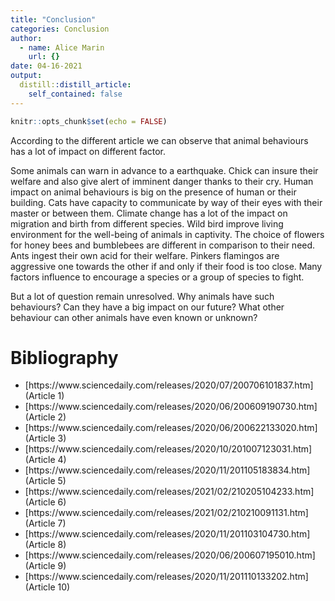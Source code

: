 ```yaml
---
title: "Conclusion"
categories: Conclusion
author:
  - name: Alice Marin
    url: {}
date: 04-16-2021
output:
  distill::distill_article:
    self_contained: false
---
```


```r
knitr::opts_chunk$set(echo = FALSE)
```

According to the different article we can observe that animal behaviours has a lot of impact on different factor. 


Some animals can warn in advance to a earthquake. Chick can insure their welfare and also give alert of imminent danger thanks to their cry. Human impact on animal behaviours is big on the presence of human or their building. Cats have capacity to communicate by way of their eyes with their master or between them. Climate change has a lot of the impact on migration and birth from different species. Wild bird improve living environment for the well-being of animals in captivity. The choice of flowers for honey bees and bumblebees are different in comparison to their need. Ants ingest their own acid for their welfare. Pinkers flamingos are aggressive one towards the other if and only if  their food is too close.  Many factors influence to encourage a species or a group of species to fight.


But a lot of question remain unresolved. Why animals have such behaviours? Can they have a big impact on our future? What other behaviour can other animals have even known or unknown?

# Bibliography

-	[https://www.sciencedaily.com/releases/2020/07/200706101837.htm] (Article 1)
-	[https://www.sciencedaily.com/releases/2020/06/200609190730.htm] (Article 2)
-	[https://www.sciencedaily.com/releases/2020/06/200622133020.htm] (Article 3)
-	[https://www.sciencedaily.com/releases/2020/10/201007123031.htm] (Article 4)
-	[https://www.sciencedaily.com/releases/2020/11/201105183834.htm] (Article 5)
-	[https://www.sciencedaily.com/releases/2021/02/210205104233.htm] (Article 6)
-	[https://www.sciencedaily.com/releases/2021/02/210210091131.htm] (Article 7)
-	[https://www.sciencedaily.com/releases/2020/11/201103104730.htm] (Article 8)
-	[https://www.sciencedaily.com/releases/2020/06/200607195010.htm] (Article 9)
-	[https://www.sciencedaily.com/releases/2020/11/201110133202.htm] (Article 10)


